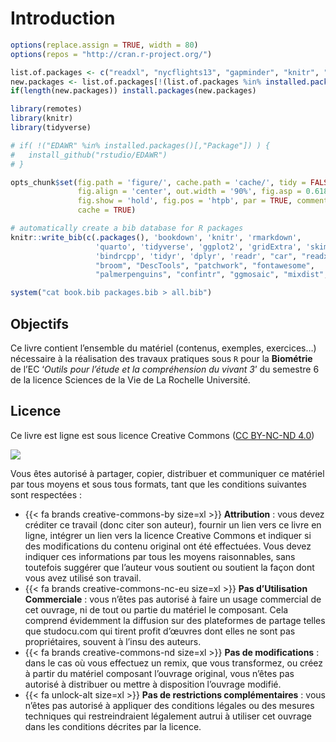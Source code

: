 # Introduction {-}


```r
options(replace.assign = TRUE, width = 80)
options(repos = "http://cran.r-project.org/")

list.of.packages <- c("readxl", "nycflights13", "gapminder", "knitr", "tidyverse", "gridExtra", "devtools", "extrafont", "kableExtra", "skimr", "bindrcpp", "car", "DescTools", "bookdown", "datasauRus", "patchwork", "fontawesome", "palmerpenguins", "ggmosaic", "confintr", "mixdist")
new.packages <- list.of.packages[!(list.of.packages %in% installed.packages()[,"Package"])]
if(length(new.packages)) install.packages(new.packages)

library(remotes)
library(knitr)
library(tidyverse)

# if( !("EDAWR" %in% installed.packages()[,"Package"]) ) {
#   install_github("rstudio/EDAWR")
# }

opts_chunk$set(fig.path = 'figure/', cache.path = 'cache/', tidy = FALSE,
               fig.align = 'center', out.width = '90%', fig.asp = 0.618,
               fig.show = 'hold', fig.pos = 'htpb', par = TRUE, comment = NA, 
               cache = TRUE)
```

```r
# automatically create a bib database for R packages
knitr::write_bib(c(.packages(), 'bookdown', 'knitr', 'rmarkdown', 
                   'quarto', 'tidyverse', 'ggplot2', 'gridExtra', 'skimr', 
                   'bindrcpp', 'tidyr', 'dplyr', 'readr', "car", "readxl",
                   "broom", "DescTools", "patchwork", "fontawesome", 
                   "palmerpenguins", "confintr", "ggmosaic", "mixdist", "nycflights13"), 'packages.bib')

system("cat book.bib packages.bib > all.bib")
```




## Objectifs {-}

Ce livre contient l'ensemble du matériel (contenus, exemples, exercices...) nécessaire à la réalisation des travaux pratiques sous `R` pour la **Biométrie** de l'EC '*Outils pour l'étude et la compréhension du vivant 3*' du semestre 6 de la licence Sciences de la Vie de La Rochelle Université.

<!-- À l'issue des 3 séances prévues ce semestre (2 TP et 1 TEA), vous devriez être capables de faire les choses suivantes dans le logiciel `RStudio` : -->

<!-- - Explorer des jeux de données en produisant des résumés statistiques de variables de différentes natures (numériques continues ou catégorielles) et en produisant des graphiques appropriés. -->
<!-- - Être capables de distinguer les notions de dispersion et d'incertitude. -->
<!-- - Calculer des statistiques descriptives permettant de déterminer la position (moyennes, médianes, quartiles...) et la dispersion des données (écart-types, variances, intervalles inter-quartiles...) pour plusieurs sous-groupes de vos jeux de données, et les représenter sur des graphiques adaptés. -->
<!-- - Calculer des indices d'incertitude (erreurs standard, intervalles de confiance...) pour plusieurs sous-groupes de vos jeux de données, et les représenter sur des graphiques adaptés. -->


<!-- ## Pré-requis {#sec-prerequis} -->

<!-- Pour atteindre les objectifs fixés ici, et compte tenu du volume horaire restreint qui est consacré aux TP et TEA de Biométrie au S4, vous devez obligatoirement posséder un certain nombre de pré-requis. En particulier, vous devriez avoir à ce stade une bonne connaissance de l'interface des logiciels `R` et `RStudio`, et vous devriez être capables : -->

<!-- 1. de créer un `Rproject` et un script d'analyse dans `RStudio` -->
<!-- 2. d'importer des jeux de données issus de tableurs dans `RStudio` -->
<!-- 3. d'effectuer des manipulations de données simples (sélectionner des variables, trier des colonnes, filtrer des lignes, créer de nouvelles variables, etc.) -->
<!-- 4. de produire des graphiques de qualité, adaptés à la fois aux variables dont vous disposez et aux questions auxquelles vous souhaitez répondre. -->

<!-- :::{.callout-warning} -->
<!-- ## Si ces pré-requis ne sont pas maîtrisés -->

<!-- Mettez-vous à niveau de toute urgence en lisant attentivement [le livre en ligne de Biométrie du semestre 3](https://besibo.github.io/BiometrieS3/)  -->
<!-- ::: -->


<!-- ## Organisation {-} -->


<!-- ### Volume de travail {-} -->

<!-- Les travaux pratiques et TEA de biométrie auront lieu entre le 14 mars et le 13 avril 2023 : -->

<!-- - Entre le mardi 14 et le mardi 28 mars : 1 séance de TP d'1h30 et 1 séance de TEA d'1h30 -->
<!-- - Entre le mardi 11 et le jeudi 13 avril : 1 séance de TP d'1h30 -->


<!-- Il manque une séance de TP et de TEA par rapport à la maquette -->
<!-- **Tous les TP ont lieu en salle MSI 217. Tous les TEA sont à distance.** -->

<!-- Au total, chaque groupe aura donc 2 séances de TP et 1 séance de TEA, soit un total de 4,5 heures prévues dans vos emplois du temps. C'est peu pour atteindre les objectifs fixés et il y aura donc évidemment du travail personnel à fournir en dehors de ces séances. J'estime que vous devrez fournir 3 à 6 heures de travail personnel en plus des séances prévues dans votre emploi du temps. Attention donc : pensez bien à prévoir du temps dans vos plannings car le travail personnel est essentiel pour progresser dans cette matière. J'insiste sur l'importance de faire l'effort dès maintenant : vous allez en effet avoir des enseignements qui reposent sur l'utilisation de ces logiciels jusqu'à la fin du S6 (y compris pendant vos stages et, très vraisemblablement, dans vos futurs masters également). C'est donc maintenant qu'il faut acquérir des automatismes, cela vous fera gagner énormément de temps ensuite. -->


<!-- ### Modalités d'enseignement {-} -->

<!-- Pour suivre cet enseignement vous pourrez utiliser les ordinateurs de l'université, mais je ne peux que vous encourager à utiliser vos propres ordinateurs, sous Windows, Linux ou MacOS. Lors de vos futurs stages et pour rédiger vos comptes-rendus de TP, vous utiliserez le plus souvent vos propres ordinateurs, autant prendre dès maintenant de bonnes habitudes en installant les logiciels dont vous aurez besoin tout au long de votre licence. Si vous n'avez pas suivi la biométrie du semestre 3 et que les logiciels `R` et `RStudio` ne sont pas encore installés sur vos ordinateurs, suivez [la procédure décrite ici](https://besibo.github.io/BiometrieS3/01-R-basics.html#sec-install). Si vous ne possédez pas d'ordinateur, manifestez vous rapidement auprès de moi car des solutions existent (prêt par l'université, travail sur tablette via [RStudio cloud](https://rstudio.cloud)...). -->

<!-- :::{.callout-important} -->
<!-- L'essentiel du contenu de cet enseignement peut être abordé en autonomie, à distance, grâce à ce livre en ligne, aux ressources mises à disposition sur Moodle et à votre ordinateur personnel. Cela signifie que **la présence physique lors des séances de TP n'est pas obligatoire**.  -->
<!-- ::: -->

<!-- Plus que des séances de TP classiques, considérez plutôt qu'il s'agit de **permanences non-obligatoires** : si vous pensez avoir besoin d'aide, si vous avez des points de blocage ou des questions sur le contenu de ce document ou sur les exercices demandés, alors venez poser vos questions lors des séances de TP. Vous ne serez d'ailleurs pas tenus de rester pendant 1h30 : si vous obtenez une réponse en 10 minutes et que vous préférez travailler ailleurs, vous serez libres de repartir !  -->

<!-- De même, si vous n'avez pas de difficulté de compréhension, que vous n'avez pas de problème avec les exercices de ce livre en ligne, votre présence n'est pas requise : tant que le travail demandé est fait, libre à vous de choisir votre façon de travailler. Bien entendu, si vous souhaitez venir en salle de TP pour travailler au calme et dans un cadre plus formel, même si vous n'avez pas de questions à poser : aucun problème, vous y serez toujours les bienvenus et je serai présent systématiquement, pour toutes les séances et tous les groupes. -->

<!-- Ce fonctionnement très souple a de nombreux avantages : -->

<!-- - vous vous organisez comme vous le souhaitez -->
<!-- - vous ne venez que lorsque vous en avez vraiment besoin -->
<!-- - celles et ceux qui se déplacent reçoivent une aide personnalisée -->
<!-- - vous travaillez sur vos ordinateurs -->
<!-- - les effectifs étant réduits, c'est aussi plus confortable pour moi ! -->

<!-- Toutefois, pour que cette organisation fonctionne, cela demande de la rigueur de votre part, en particulier sur la régularité du travail que vous devez fournir. Si la présence en salle de TP n'est pas requise, **le travail demandé est bel et bien obligatoire** ! Si vous venez en salle de TP sans avoir travaillé en amont, vous risquez de perdre votre temps car vous passerez votre séance à lire et suivre ce livre en ligne, choses que vous pouvez très bien faire chez vous. De même, si vous attendez le 13 avril pour vous y mettre, je ne pourrais pas grand chose pour vous. Je le répète, outre les heures de TP/TEA prévus dans vos emplois du temps, vous devez prévoir au moins 3 à 6 heures de travail personnel supplémentaire. -->

<!-- Je vous laisse donc une grande liberté d'organisation. À vous d'en tirer le maximum et de faire preuve du sérieux nécessaire.  -->

<!-- ### Utilisation de Slack {-} -->

<!-- Outre les séances de permanence non-obligatoires, nous échangerons aussi sur [l'application Slack](https://slack.com/intl/fr-fr/), qui fonctionne un peu comme un "twitter privé". Slack facilite la communication des équipes et permet de travailler ensemble. Créez-vous un compte en ligne et installez le logiciel sur votre ordinateur (il existe aussi des versions pour tablettes et smartphones). Lorsque vous aurez installé le logiciel, [cliquez sur ce lien](https://join.slack.com/t/l3sv22-23ecoutil/shared_invite/zt-1hmldkjae-Y9VADlxH~iM5u3PPMUF9_A) pour vous connecter à notre espace de travail commun intitulé `L3 SV 22-23 / EC outils` (ce lien expire régulièrement : faites moi signe s'il n'est plus valide).  -->

<!-- Vous verrez que 3 "chaînes" sont disponibles : -->

<!-- - \#général : c'est là que les questions liées à l'organisation générale du cours, des TP et TEA, des évaluations, etc. doivent être posées. Si vous ne savez pas si une séance de permanence a lieu, posez la question ici. -->
<!-- - \#questions-rstudio : c'est ici que toutes les questions pratiques liées à l'utilisation de `R` et `RStudio` devront êtres posées. Problèmes de syntaxe, problèmes liés à l'interface, à l'installation des packages ou à l'utilisation des fonctions, à la création des graphiques, à la manipulation des tableaux... Tout ce qui concerne directement les logiciels sera traité ici. Vous êtes libres de poser des questions, de poster des captures d'écran, des morceaux de code, des messages d'erreur. Et **vous êtes bien entendus vivement encouragés à vous entraider et à répondre aux questions de vos collègues.** Je n'interviendrai ici que pour répondre aux questions laissées sans réponse ou si les réponses apportées sont inexactes. Le fonctionnement est celui d'un forum de discussion instantané. Vous en tirerez le plus grand bénéfice en participant et en n'ayant pas peur de poser des questions, même si elles vous paraissent idiotes. Rappelez-vous toujours que si vous vous posez une question, d'autres se la posent aussi probablement. -->
<!-- - \#questions-stats : C'est ici que vous pourrez poser vos questions liées aux méthodes statistiques ou aux choix des modèles de dynamique des populations. Tout ce qui ne concerne pas directement l'utilisation du logiciel (comme par exemple le choix d'un test ou des hypothèses nulles et alternatives, la démarche d'analyse, la signification de tel paramètre ou estimateur, le principe de telle ou telle méthode...) peut être discuté ici. Comme pour le canal \#questions-rstudio, **vous êtes encouragés à vous entraider et à répondre aux questions de vos collègues**. -->

<!-- Ainsi, quand vous travaillerez à vos TP ou TEA, que vous soyez installés chez vous ou en salle de TP, prenez l'habitude de garder Slack ouvert sur votre ordinateur. Même si vous n'avez pas de question à poser, votre participation active pour répondre à vos collègues est souhaitable et souhaitée. Je vous incite donc fortement à vous **entraider** : c'est très formateur pour celui qui explique, et celui qui rencontre une difficulté a plus de chances de comprendre si c'est quelqu'un d'autre qui lui explique plutôt que la personne qui a rédigé les instructions mal comprises. -->

<!-- Ce document est fait pour vous permettre d'avancer en autonomie et vous ne devriez normalement pas avoir beaucoup besoin de moi si votre lecture est attentive. L'expérience montre en effet que la plupart du temps, il suffit de lire correctement les paragraphes précédents et/ou suivants pour obtenir la réponse à ses questions. J'essaie néanmoins de rester disponible sur Slack pendant les séances de TP et de TEA de tous les groupes. Cela veut donc dire que même si votre groupe n'est pas en TP, vos questions ont des chances d'être lues et de recevoir des réponses dès que d'autres groupes sont en TP ou TEA. Vous êtes d'ailleurs encouragés à échanger sur Slack aussi pendant vos phases de travail personnel. -->


<!-- ## Progession conseillée {-} -->

<!-- Si vous avez suivi le document de prise en main de `R` et `RStudio` du semestre 3, vous savez que pour apprendre à utiliser ces logiciels, il faut faire les choses soi-même, ne pas avoir peur des messages d'erreurs (il faut d'ailleurs apprendre à les déchiffrer pour comprendre d'où viennent les problèmes), essayer maintes fois, se tromper beaucoup, recommencer, et surtout, ne pas se décourager. J'utilise ce logiciel presque quotidiennement depuis plus de 15 ans et à chaque session de travail, je rencontre des messages d'erreur. Avec suffisamment d'habitude, on apprend à les déchiffrer, et on corrige les problèmes en quelques secondes. Ce livre est conçu pour vous faciliter la tâche, mais ne vous y trompez pas, vous rencontrerez des difficultés, et c'est normal. C'est le prix à payer pour profiter de la puissance du meilleur logiciel permettant d'analyser des données, de produire des graphiques de qualité et de réaliser toutes les statistiques dont vous aurez besoin d'ici la fin de vos études et au-delà. -->

<!-- Pour que cet apprentissage soit le moins problématique possible, il convient de prendre les choses dans l'ordre. C'est la raison pour laquelle les 3 chapitres de ce livre doivent être lus dans l'ordre, et les exercices d'application faits au fur et à mesure de la lecture. -->

<!-- Idéalement, voilà les étapes que vous devriez avoir franchi chaque semaine : -->

<!-- 1. À l'issue de la première séance de TP et de la première séance de TEA, vous devriez avoir compris comment calculer et interpréter des résumés statistiques de vos jeux de données (c'est le premier chapitre de ce livre en ligne). Vous devriez en particulier être capable de calculer des estimateurs de position (moyennes, médianes, quartiles...) et de dispersion (variances, écart-types, intervalles inter-quartiles...) sur des variables numériques, et ce, pour plusieurs modalités d'une variable catégorielle ou pour chaque combinaison de modalités de plusieurs variables catégorielles (par exemple, quelles sont les moyennes et variances des longueurs de becs pour chaque espèce de manchots et chaque sexe). Vous devrez donc être capables d'utiliser les fonctions `group_by()` et `summarise()` du package `dplyr`. Cela suppose bien sûr que vous soyez au clair sur les pré-requis évoqués plus haut (@sec-prerequis) avant d'aborder le premier chapitre de ce livre en ligne. -->

<!-- 2. À l'issue de la seconde séance de TP, Vous devrez être capables de distinguer la notion de dispersion de celle de précision. Vous devrez être capable d'expliquer clairement la différence entre ces 2 notions, et vous devrez savoir à quoi servent les indices de dispersion et d'incertitude. Vous devrez être capables de calculer des indices d'incertitude, en particulier l'erreur standard de la moyenne (ou erreur type) et l'intervalle de confiance de la moyenne (chapitre 2). Vous devrez en outre être capables de produire des graphiques sur lesquels apparaissent des barres d'incertitude (erreurs standards ou intervalles de confiance, chapitre 3). Là encore, cela suppose que vous soyez au clair avec les représentations graphiques abordées au semestre 3 (comment produire un graphique avec `ggplot2`, quel graphique choisir pour quelles données et quel objectif ?...) -->


<!-- ## Évaluation(s) {-} -->

<!-- L'évaluation de la partie "Biométrie" de l'EC "Outils pour l'étude et la compréhension du vivant 3" sera conduite par mes collègues en charge des cours magistraux, travaux dirigés, et travaux pratiques "classiques" (Benoît Lebreton et Gérard Blanchard). Il est bien évident toutefois que mes collègues attendent une bonne maîtrise des notions développées ici, et qu'au-delà de la biométrie, les autres collègues intervenant dans l'EC "outils pour l'étude et la compréhension du vivant 3" attendent eux aussi que vous mettiez en pratique ce que vous apprenez ici dans vos futurs compte-rendus de TP. -->

## Licence

Ce livre est ligne est sous licence Creative Commons ([CC BY-NC-ND 4.0](https://creativecommons.org/licenses/by-nc-nd/4.0/deed.fr))

[![](images/cc_licence.png){fig-align="center"}](https://creativecommons.org/licenses/by-nc-nd/4.0/deed.fr)

Vous êtes autorisé à partager, copier, distribuer et communiquer ce matériel par tous moyens et sous tous formats, tant que les conditions suivantes sont respectées :

<ul class="fa-ul">
<li><span class="fa-li">{{< fa brands creative-commons-by size=xl >}}</span> **Attribution** : vous devez créditer ce travail (donc citer son auteur), fournir un lien vers ce livre en ligne, intégrer un lien vers la licence Creative Commons et indiquer si des modifications du contenu original ont été effectuées. Vous devez indiquer ces informations par tous les moyens raisonnables, sans toutefois suggérer que l'auteur vous soutient ou soutient la façon dont vous avez utilisé son travail. 
</li>
<li><span class="fa-li">{{< fa brands creative-commons-nc-eu size=xl >}}</span> **Pas d’Utilisation Commerciale** : vous n'êtes pas autorisé à faire un usage commercial de cet ouvrage, ni de tout ou partie du matériel le composant. Cela comprend évidemment la diffusion sur des plateformes de partage telles que studocu.com qui tirent profit d'œuvres dont elles ne sont pas propriétaires, souvent à l'insu des auteurs.
</li>
<li><span class="fa-li">{{< fa brands creative-commons-nd size=xl >}}</span> **Pas de modifications** : dans le cas où vous effectuez un remix, que vous transformez, ou créez à partir du matériel composant l'ouvrage original, vous n'êtes pas autorisé à distribuer ou mettre à disposition l'ouvrage modifié.
</li>
<li><span class="fa-li">{{< fa unlock-alt size=xl >}}</span> **Pas de restrictions complémentaires** : vous n'êtes pas autorisé à appliquer des conditions légales ou des mesures techniques qui restreindraient légalement autrui à utiliser cet ouvrage dans les conditions décrites par la licence.
</li>
</ul>
